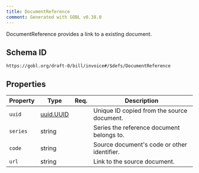 ```yaml
---
title: DocumentReference
comment: Generated with GOBL v0.38.0
---
```


DocumentReference provides a link to a existing document.

## Schema ID

`https://gobl.org/draft-0/bill/invoice#/$defs/DocumentReference`

## Properties

| Property | Type                            | Req. | Description                                 |
|----------|---------------------------------|------|---------------------------------------------|
| `uuid`   | [uuid.UUID](/draft-0/uuid/uuid) |      | Unique ID copied from the source document.  |
| `series` | string                          |      | Series the reference document belongs to.   |
| `code`   | string                          |      | Source document's code or other identifier. |
| `url`    | string                          |      | Link to the source document.                |

